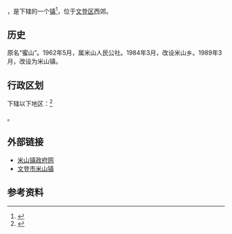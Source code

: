 {{中国乡级行政区|37/10/81/110/000}}

'''{{PAGENAMEBASE}}'''，是{{PRC admin/fullname|37/10/81/110/000|3}}下辖的一个[[镇|镇]]<ref>{{PRC admin/ref sgc|{{PRC admin/parent|37/10/81/110/000}}}}</ref>，位于[[文登区|文登区]]西郊。

==历史==
原名“蜜山”。1962年5月，属米山人民公社。1984年3月，改设米山乡。1989年3月，改设为米山镇。

== 行政区划 ==

{{PAGENAMEBASE}}下辖以下地区：<ref>{{PRC admin/ref sgc|37/10/81/110/000}}</ref>

{{PRC admin/children|37/10/81/110/000}}。

==外部链接==
*[https://web.archive.org/web/20110905074407/http://www.whmishan.gov.cn/ 米山镇政府网]
*[http://www.whsq.gov.cn/default.asp?id=350043 文登市米山镇]{{dead link|date=2018年4月 |bot=InternetArchiveBot |fix-attempted=yes }}

== 参考资料 ==

{{reflist}}

{{行政区划小作品}}
{{PRC admin/navcat|37/10/81/110/000}}